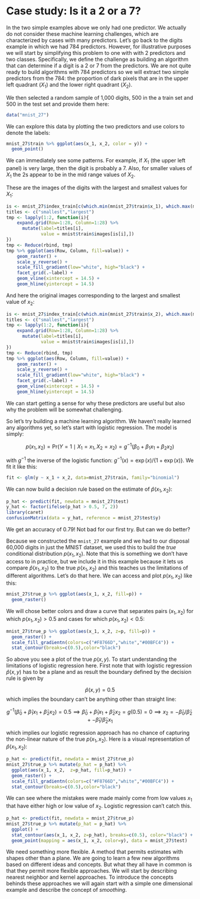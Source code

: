 # Case study: Is it a 2 or a 7?

In the two simple examples above we only had one predictor. We actually do not consider these machine learning challenges, which are characterized by cases with many predictors. Let's go back to the digits example in which we had 784 predictors. However, for illustrative purposes we will start by simplifying this problem to one with with 2 predictors and two classes. 
Specifically, we define the challenge as building an algorithm that can determine if a digit is a 2 or 7 from the predictors. We are not quite ready to build algorithms with 784 predictors so we will extract two simple predictors from the 784: the proportion of dark pixels that are in the upper left quadrant ($X_1$) and the lower right quadrant ($X_2$).

We then selected a random sample of 1,000 digits, 500 in the a train set and 500 in the test set and provide them here:

```r
data("mnist_27")
```

We can explore this data by plotting the two predictors and use colors to denote the labels:

```r
mnist_27$train %>% ggplot(aes(x_1, x_2, color = y)) +
  geom_point()
```

We can immediately see some patterns. For example, if $X_1$ (the upper left panel) is very large, then the digit is probably a 7. Also, for smaller values of $X_1$ the 2s appear to be in the mid range values of $X_2$.

These are the images of the digits with the largest and smallest values for $X_1$:

```r
is <- mnist_27$index_train[c(which.min(mnist_27$train$x_1), which.max(mnist_27$train$x_1))]
titles <- c("smallest","largest")
tmp <- lapply(1:2, function(i){
    expand.grid(Row=1:28, Column=1:28) %>%  
      mutate(label=titles[i],  
             value = mnist$train$images[is[i],])
})
tmp <- Reduce(rbind, tmp)
tmp %>% ggplot(aes(Row, Column, fill=value)) + 
    geom_raster() + 
    scale_y_reverse() +
    scale_fill_gradient(low="white", high="black") +
    facet_grid(.~label) + 
    geom_vline(xintercept = 14.5) +
    geom_hline(yintercept = 14.5)
```

And here the original images corresponding to the largest and smallest value of $x_2$:

```r
is <- mnist_27$index_train[c(which.min(mnist_27$train$x_2), which.max(mnist_27$train$x_2))]
titles <- c("smallest","largest")
tmp <- lapply(1:2, function(i){
    expand.grid(Row=1:28, Column=1:28) %>%  
      mutate(label=titles[i],  
             value = mnist$train$images[is[i],])
})
tmp <- Reduce(rbind, tmp)
tmp %>% ggplot(aes(Row, Column, fill=value)) + 
    geom_raster() + 
    scale_y_reverse() +
    scale_fill_gradient(low="white", high="black") +
    facet_grid(.~label) + 
    geom_vline(xintercept = 14.5) +
    geom_hline(yintercept = 14.5)
```

We can start getting a sense for why these predictors are useful but also why the problem will be somewhat challenging.

So let's try building a machine learning algorithm. We haven't really learned any algorithms yet, so let's start with logistic regression. The model is simply:

$$
p(x_1, x_2) = \mbox{Pr}(Y=1 \mid X_1=x_1 , X_2 = x_2) = 
g^{-1}(\beta_0 + \beta_1 x_1 + \beta_2 x_2)
$$

with $g^{-1}$ the inverse of the logistic function: $g^{-1}(x) = \exp(x)/\{1+\exp(x)\}$. We fit it like this:

```r
fit <- glm(y ~ x_1 + x_2, data=mnist_27$train, family="binomial")
```

We can now build a decision rule based on the estimate of $\hat{p}(x_1, x_2)$:

```r
p_hat <- predict(fit, newdata = mnist_27$test)
y_hat <- factor(ifelse(p_hat > 0.5, 7, 2))
library(caret)
confusionMatrix(data = y_hat, reference = mnist_27$test$y)
```

We get an accuracy of 0.79! Not bad for our first try. But can we do better?

Because we constructed the `mnist_27` example and we had to our disposal 60,000 digits in just the MNIST dataset, we used this to build the _true_ conditional distribution $p(x_1, x_2)$. Note that this is something we don't have access to in practice, but we include it in this example because it lets us compare $\hat{p}(x_1, x_2)$ to the true $p(x_1, x_2)$ and this teaches us the limitations of different algorithms. Let's do that here. We can access and plot $p(x_1,x_2)$ like this:

```r
mnist_27$true_p %>% ggplot(aes(x_1, x_2, fill=p)) +
  geom_raster() 
```

We will chose better colors and draw a curve that separates pairs $(x_1,x_2)$ for which $p(x_1,x_2) > 0.5$ and cases for which $p(x_1,x_2) < 0.5$:

```r
mnist_27$true_p %>% ggplot(aes(x_1, x_2, z=p, fill=p)) +
  geom_raster() +
  scale_fill_gradientn(colors=c("#F8766D","white","#00BFC4")) +
  stat_contour(breaks=c(0.5),color="black")
```

So above you see a plot of the true $p(x,y)$. To start understanding the limitations of logistic regression here. First note that with logistic regression $\hat{p}(x,y)$ has to be a plane and as result the
boundary defined by the decision rule is given by 

$$ \hat{p}(x,y) = 0.5$$
which implies the boundary can't be anything other than straight line:

$$
g^{-1}(\hat{\beta}_0 + \hat{\beta}_1 x_1 + \hat{\beta}_2 x_2) = 0.5 \implies
\hat{\beta}_0 + \hat{\beta}_1 x_1 + \hat{\beta}_2 x_2 = g(0.5) = 0 \implies
x_2 = -\hat{\beta}_0/\hat{\beta}_2 + -\hat{\beta}_1/\hat{\beta}_2 x_1
$$

which implies our logistic regression approach has no chance of capturing the non-linear nature of the true $p(x_1,x_2)$. Here is a visual representation of $\hat{p}(x_1, x_2)$:

```r
p_hat <- predict(fit, newdata = mnist_27$true_p)
mnist_27$true_p %>% mutate(p_hat = p_hat) %>%
  ggplot(aes(x_1, x_2,  z=p_hat, fill=p_hat)) +
  geom_raster() +
  scale_fill_gradientn(colors=c("#F8766D","white","#00BFC4")) +
  stat_contour(breaks=c(0.5),color="black") 
```

We can see where the mistakes were made mainly come from low values $x_1$ that have either high or low value of $x_2$. Logistic regression can't catch this.

```r
p_hat <- predict(fit, newdata = mnist_27$true_p)
mnist_27$true_p %>% mutate(p_hat = p_hat) %>%
  ggplot() +
  stat_contour(aes(x_1, x_2, z=p_hat), breaks=c(0.5), color="black") + 
  geom_point(mapping = aes(x_1, x_2, color=y), data = mnist_27$test) 
```

We need something more flexible. A method that permits estimates with shapes other than a plane. 
We are going to learn a few new algorithms based on different ideas and concepts. But what they all have in common is that they permit more flexible approaches. We will start by describing nearest neighbor and kernel approaches. To introduce the concepts behinds these approaches we will again start with a simple one dimensional example and describe the concept of _smoothing_.

